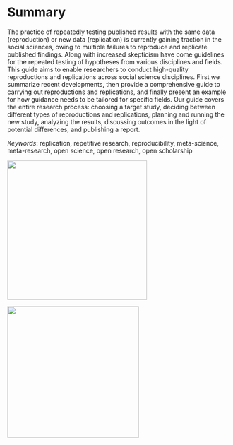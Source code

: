 # Summary {#abstract}

The practice of repeatedly testing published results with the same data (reproduction) or new data (replication) is currently gaining traction in the social sciences, owing to multiple failures to reproduce and replicate published findings. Along with increased skepticism have come guidelines for the repeated testing of hypotheses from various disciplines and fields. This guide aims to enable researchers to conduct high-quality reproductions and replications across social science disciplines. First we summarize recent developments, then provide a comprehensive guide to carrying out reproductions and replications, and finally present an example for how guidance needs to be tailored for specific fields. Our guide covers the entire research process: choosing a target study, deciding between different types of reproductions and replications, planning and running the new study, analyzing the results, discussing outcomes in the light of potential differences, and publishing a report.

*Keywords*: replication, repetitive research, reproducibility, meta-science, meta-research, open science, open research, open scholarship

![](images/clipboard-410410403.png){width="316"}

![](images/mücos_forrt.png){width="298"}
